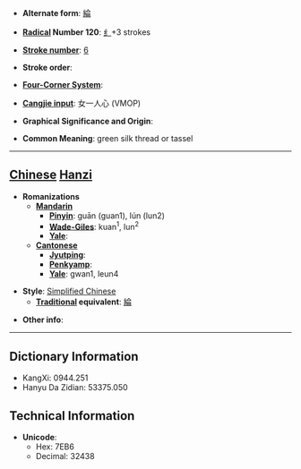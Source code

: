 * '''Alternate form''': [[綸]]

* '''[[Wiktionary:Chinese radical index| Radical]] Number 120''': [[Wiktionary:Chinese radical index 纟|纟]]+3 strokes

* '''[[Wiktionary:Chinese total strokes index|Stroke number]]''': [[Wiktionary:Chinese total strokes index 6|6]]

* '''Stroke order''': 

* '''[[Wiktionary:Chinese four corner index|Four-Corner System]]''': 

* '''[[Wiktionary:Chinese Cangjie index|Cangjie input]]''': 女一人心 (VMOP)

* '''Graphical Significance and Origin''': 

* '''Common Meaning''': green silk thread or tassel

----

== [[Chinese]] [[Hanzi]] ==

* '''Romanizations'''
** '''[[Mandarin]]'''
*** '''[[Pinyin]]''': guān (guan1), lún (lun2)
*** '''[[Wade-Giles]]''': kuan<sup>1</sup>, lun<sup>2</sup>
*** '''[[Yale]]''': 
** '''[[Cantonese]]'''
*** '''[[Jyutping]]''':
*** '''[[Penkyamp]]''': 
*** '''[[Yale]]''': gwan1, leun4

* '''Style''': [[Simplified Chinese]] 
** '''[[Traditional Chinese|Traditional]] equivalent''': [[綸]]

* '''Other info''': 

----

== Dictionary Information ==

* KangXi: 0944.251
* Hanyu Da Zidian: 53375.050

== Technical Information ==

* '''Unicode''':
** Hex: 7EB6
** Decimal: 32438